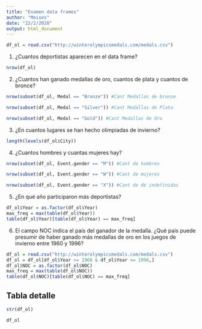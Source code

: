 ```yaml
---
title: "Examen data frames"
author: "Moises"
date: "22/2/2020"
output: html_document
---
```


```r
df_ol = read.csv("http://winterolympicsmedals.com/medals.csv")

```


1. ¿Cuantos deportistas aparecen en el data frame?
```r

nrow(df_ol)

```

2. ¿Cuantos han ganado medallas de oro, cuantos de plata y cuantos de bronce?
```r

nrow(subset(df_ol, Medal == "Bronze")) #Cant Medallas de bronze

nrow(subset(df_ol, Medal == "Silver")) #Cant Medallas de Plata

nrow(subset(df_ol, Medal == "Gold")) #Cant Medallas de Oro

```

3. ¿En cuantos lugares se han hecho olimpiadas de invierno?
```r

length(levels(df_ol$City))

```

4. ¿Cuantos hombres y cuantas mujeres hay?
```r

nrow(subset(df_ol, Event.gender == "M")) #Cant de hombres

nrow(subset(df_ol, Event.gender == "W")) #Cant de mujeres

nrow(subset(df_ol, Event.gender == "X")) #Cant de de indefinidos

```

5. ¿En qué año participaron más deportistas?
```r

df_ol$Year = as.factor(df_ol$Year)
max_freq = max(table(df_ol$Year))
table(df_ol$Year)[table(df_ol$Year) == max_freq]

```


6. El campo NOC indica el país del ganador de la medalla. ¿Qué país puede presumir de haber ganado más medallas de oro en los juegos de invierno entre 1960 y 1996?
```r

df_ol = read.csv("http://winterolympicsmedals.com/medals.csv")
df_ol = df_ol[df_ol$Year >= 1960 & df_ol$Year <= 1996,]
df_ol$NOC = as.factor(df_ol$NOC)
max_freq = max(table(df_ol$NOC))
table(df_ol$NOC)[table(df_ol$NOC) == max_freq]

```



## Tabla detalle
```r

str(df_ol)

df_ol

```

